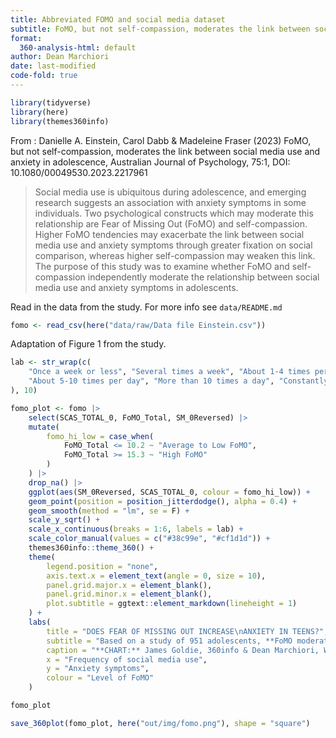 ```yaml
---
title: Abbreviated FOMO and social media dataset
subtitle: FoMO, but not self-compassion, moderates the link between social media use and anxiety in adolescence.   
format:
  360-analysis-html: default
author: Dean Marchiori
date: last-modified
code-fold: true
---
```


```r
library(tidyverse)
library(here)
library(themes360info)
```

From : Danielle A. Einstein, Carol Dabb & Madeleine Fraser (2023) FoMO, but not self-compassion, moderates the link between social media use and anxiety in adolescence, Australian Journal of Psychology, 75:1, DOI: 10.1080/00049530.2023.2217961  

> Social media use is ubiquitous during adolescence, and emerging research suggests an association with anxiety symptoms in some individuals. Two psychological constructs which may moderate this relationship are Fear of Missing Out (FoMO) and self-compassion. Higher FoMO tendencies may exacerbate the link between social media use and anxiety symptoms through greater fixation on social comparison, whereas higher self-compassion may weaken this link. The purpose of this study was to examine whether FoMO and self-compassion independently moderate the relationship between social media use and anxiety symptoms in adolescents.  

Read in the data from the study. For more info see `data/README.md`

```r
fomo <- read_csv(here("data/raw/Data file Einstein.csv"))
```

Adaptation of Figure 1 from the study.  

```r
lab <- str_wrap(c(
    "Once a week or less", "Several times a week", "About 1-4 times per day",
    "About 5-10 times per day", "More than 10 times a day", "Constantly"
), 10)

fomo_plot <- fomo |>
    select(SCAS_TOTAL_0, FoMO_Total, SM_0Reversed) |>
    mutate(
        fomo_hi_low = case_when(
            FoMO_Total <= 10.2 ~ "Average to Low FoMO",
            FoMO_Total >= 15.3 ~ "High FoMO"
        )
    ) |>
    drop_na() |>
    ggplot(aes(SM_0Reversed, SCAS_TOTAL_0, colour = fomo_hi_low)) +
    geom_point(position = position_jitterdodge(), alpha = 0.4) +
    geom_smooth(method = "lm", se = F) +
    scale_y_sqrt() +
    scale_x_continuous(breaks = 1:6, labels = lab) +
    scale_color_manual(values = c("#38c99e", "#cf1d1d")) +
    themes360info::theme_360() +
    theme(
        legend.position = "none", 
        axis.text.x = element_text(angle = 0, size = 10),
        panel.grid.major.x = element_blank(),
        panel.grid.minor.x = element_blank(),
        plot.subtitle = ggtext::element_markdown(lineheight = 1)
    ) +
    labs(
        title = "DOES FEAR OF MISSING OUT INCREASE\nANXIETY IN TEENS?",
        subtitle = "Based on a study of 951 adolescents, **FoMO moderates the link** between social media use<br> and anxiety in adolescence. Those with <span style='color:#38c99e'>**lower levels of FoMO**</span> benefit from increased social<br> media usage, while those with <span style='color:#cf1d1d'>**higher levels of FoMO**</span> experience more anxiety",
        caption = "**CHART:** James Goldie, 360info & Dean Marchiori, Wave Data Labs<br>**DATA:** Einstein et al. (2023) [doi: 10.1080/00049530.2023.2217961]",
        x = "Frequency of social media use",
        y = "Anxiety symptoms",
        colour = "Level of FoMO"
    )

fomo_plot

save_360plot(fomo_plot, here("out/img/fomo.png"), shape = "square")    
```